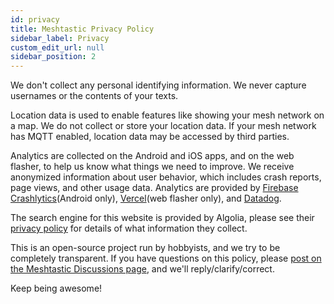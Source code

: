 ```yaml
---
id: privacy
title: Meshtastic Privacy Policy
sidebar_label: Privacy
custom_edit_url: null
sidebar_position: 2
---
```


We don't collect any personal identifying information. We never capture usernames or the contents of your texts.

Location data is used to enable features like showing your mesh network on a map. We do not collect or store your location data. If your mesh network has MQTT enabled, location data may be accessed by third parties.

Analytics are collected on the Android and iOS apps, and on the web flasher, to help us know what things we need to improve. We receive anonymized information about user behavior, which includes crash reports, page views, and other usage data. Analytics are provided by [Firebase Crashlytics](https://firebase.google.com/products/crashlytics)(Android only), [Vercel](https://vercel.com/)(web flasher only), and [Datadog](https://www.datadoghq.com/).

The search engine for this website is provided by Algolia, please see their [privacy policy](https://www.algolia.com/policies/privacy) for details of what information they collect.

This is an open-source project run by hobbyists, and we try to be completely transparent. If you have questions on this policy, please [post on the Meshtastic Discussions page](https://github.com/orgs/meshtastic/discussions), and we'll reply/clarify/correct.

Keep being awesome!
